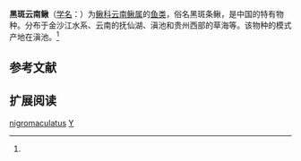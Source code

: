 {{Speciesbox
| name = 黑斑云南鳅
| status = 
| status_system = 
| image = 
| genus = Yunnanilus
| species = nigromaculatus
| authority = Regan, 1904<ref name='id6433'>{{cite web| url =http://www.bioinfo.cn/db05/BjdwSpecies.php?action=view&id=6433| title =黑斑云南鳅| work =中国动物物种编目数据库| publisher =中国科学院微生物研究所| author =中国科学院动物研究所| accessdate =2009-04-11| deadurl =yes| archiveurl =https://web.archive.org/web/20160305002329/http://www.bioinfo.cn/db05/BjdwSpecies.php?action=view&id=6433| archivedate =2016-03-05}}</ref>
| synonyms = 
}}

'''黑斑云南鳅'''（[[学名|学名]]：{{lang|la|''Yunnanilus nigromaculatus''}}）为[[鳅科|鳅科]][[云南鳅属|云南鳅属]]的[[鱼类|鱼类]]，俗名黑斑条鳅，是中国的特有物种。分布于金沙江水系、云南的抚仙湖、滇池和贵州西部的草海等。该物种的模式产地在滇池。<ref name='id6433'/>

== 参考文献 ==
{{reflist}}

== 扩展阅读 ==
{{refbegin}}
{{wikispecies-inline|Yunnanilus nigromaculatus|黑斑云南鳅}}
{{refend}}
{{Taxonbar|from=Q2243125}}

[[Category:云南鳅属|nigromaculatus]]
[[Category:1904年描述的魚類|Y]]


{{鯉形目小作品}}